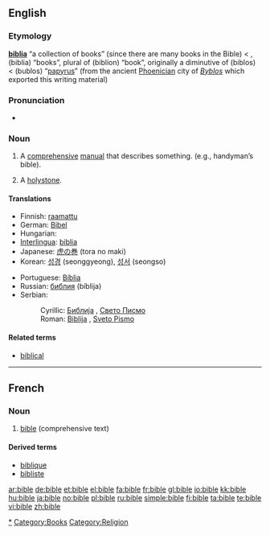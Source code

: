 {{wikipedia|Bible}}
{{also|Bible}}
==English==

===Etymology===
{{etyl|la}} '''[[biblia]]''' “a collection of books” (since there are many books in the Bible) < {{etyl|grc}} '''{{polytonic|[[βιβλία]]}}''', (biblia) “books”, plural of '''{{polytonic|[[βιβλίον]]}}''' (biblion) “book”, originally a diminutive of '''{{polytonic|[[βίβλος]]}}''' (biblos) < '''{{polytonic|[[βύβλος]]}}''' (bublos) “[[papyrus]]” (from the ancient [[Phoenicia]]n city of ''[[Byblos]]'' which exported this writing material)

===Pronunciation===
{{rfap}}
* {{IPA|/'baɪbəl/}}
*: {{rhymes|aɪbəl}}

===Noun===
{{en-noun}}

# A [[comprehensive]] [[manual]] that describes something. (e.g., handyman’s bible).
# {{nautical}} A [[holystone]].

====Translations====
{{trans-top|comprehensive manual}}
* Finnish: [[raamattu]]
* German: [[Bibel]] {{f}}
* Hungarian: {{t|hu|biblia}}
* [[Interlingua]]: [[biblia]]
* Japanese: [[虎の巻]] (tora no maki)
* Korean: [[성경]] (seonggyeong), [[성서]] (seongso)
{{trans-mid}}
* Portuguese: [[Bíblia]] {{f}}
* Russian: [[библия]] (bíblija) {{f}}
* Serbian:
*: Cyrillic: [[Библија]] {{f}}, [[Свето Писмо]] {{n}}
*: Roman: [[Biblija]] {{f}}, [[Sveto Pismo]] {{n}}
{{trans-bottom}}

====Related terms====
* [[biblical]]

[[Category:Bible|*]]
[[Category:Books]]
[[Category:Religion]]

----
==French==

===Noun===
{{fr-noun|f}}

# [[bible#English|bible]] (comprehensive text)

====Derived terms====
*[[biblique]]
*[[bibliste]]

[[ar:bible]]
[[de:bible]]
[[et:bible]]
[[el:bible]]
[[fa:bible]]
[[fr:bible]]
[[gl:bible]]
[[io:bible]]
[[kk:bible]]
[[hu:bible]]
[[ja:bible]]
[[no:bible]]
[[pl:bible]]
[[ru:bible]]
[[simple:bible]]
[[fi:bible]]
[[ta:bible]]
[[te:bible]]
[[vi:bible]]
[[zh:bible]]